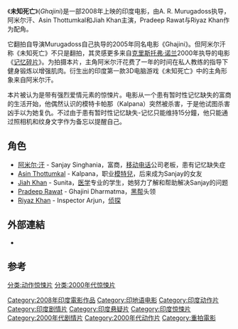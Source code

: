 {{noteTA
|G1=Movie
}}
{{Refimprove|time=2019-06-04T14:43:26+00:00}}
{{Infobox film
| name             = 未知死亡
| image            = Ghajini Hindi.jpg
| caption          = 电影海报
| director         = [[A._R._Murugadoss|A. R. Murugadoss]]
| producer         = Tagore Madhu<br />Madhu Mantena
| story            = A. R. Murugadoss
| screenplay       = A. R. Murugadoss
| starring         = [[Aamir_Khan|Aamir Khan]]<br />[[Asin_Thottumkal|Asin Thottumkal]]<br />[[Jiah_Khan|Jiah Khan]]<br />[[Pradeep_Rawat|Pradeep Rawat]]<br />[[Riyaz_Khan|Riyaz Khan]]
| music            = [[A._R._Rahman|A. R. Rahman]]
| cinematography   = [[Ravi_K._Chandran|Ravi K. Chandran]]
| editing          = [[Anthony_(editor)|Anthony]]
| distributor      = [[Geetha_Arts|Geetha Arts]]
| released         = {{IND}}  2008年12月25日 <br />  {{US}}  2008年12月23日 <br /> {{UK}}  2008年12月23日
| runtime          = 183 分钟<ref>{{cite web|title=Ghajini rated 15 by the BBFC|url=http://www.bbfc.co.uk/website/Classified.nsf/ClassifiedWorks/0A549F70B942AF9F80257524005CF086|publisher=Bbfc.co.uk|date=19 December 2008|deadurl=yes|archiveurl=https://web.archive.org/web/20140113221206/http://www.bbfc.co.uk/website/Classified.nsf/ClassifiedWorks/0A549F70B942AF9F80257524005CF086|archivedate=2014年1月13日}}</ref>
| country          = 印度
| language         = 印地语
| budget           = {{INRConvert|50|c}}<ref name="ibos">{{cite web|title=Ghajini: Box office collections|url=http://www.ibosnetwork.com/asp/filmbodetails.asp?id=Ghajini|publisher=Ibosnetwork.com|accessdate=3 July 2010}}{{Dead link}}</ref>
| gross = {{INRConvert|189.45|c}}<ref>{{cite web|title=Top Lifetime Grossers Worldwide|url=http://www.boxofficeindia.com/showProd.php?itemCat=312&catName=TGlmZXRpbWU=|publisher=Boxofficeindia.com|accessdate=15 September 2010|archiveurl=https://archive.is/20120525223922/http://www.boxofficeindia.com/showProd.php?itemCat=312&catName=TGlmZXRpbWU=|archivedate=2012-05-25}}</ref>
|電影原名=Ghajini}}
《'''未知死亡'''》(''Ghajini'')是一部2008年上映的印度电影，由A. R. Murugadoss执导，阿米尔汗、Asin Thottumkal和Jiah Khan主演，Pradeep Rawat与Riyaz Khan作为配角。

它翻拍自导演Murugadoss自己执导的2005年同名电影《Ghajini》。但阿米尔汗称《未知死亡》不只是翻拍，其灵感更多来自[[克里斯托弗·诺兰|克里斯托弗·诺兰]]2000年执导的电影《[[记忆碎片|记忆碎片]]》。为拍摄本片，主角阿米尔汗花费了一年的时间在私人教练的指导下健身锻炼以增强肌肉。衍生出的印度第一款3D电脑游戏《未知死亡》中的主角形象来自阿米尔汗。

本片被认为是带有强烈爱情元素的惊悚片。电影从一个患有暂时性记忆缺失的富商的生活开始，他偶然认识的模特卡帕那（Kalpana）突然被杀害，于是他试图杀害凶手以为她复仇。不过由于患有暂时性记忆缺失-记忆只能维持15分鐘，他只能通过照相机和纹身文字作为备忘以提醒自己。

== 角色 ==
*[[阿米尔·汗|阿米尔·汗]] - Sanjay Singhania，富商，[[移动电话|移动电话]]公司老板，患有记忆缺失症
*[[Asin_Thottumkal|Asin Thottumkal]] - Kalpana，职业[[模特兒|模特兒]]，后来成为Sanjay的女友
*[[Jiah_Khan|Jiah Khan]] - Sunita，[[医学|医学]]专业的学生，她努力了解和帮助解决Sanjay的问题
*[[Pradeep_Rawat|Pradeep Rawat]] - Ghajini Dharmatma，[[黑帮|黑帮]]头领
*[[Riyaz_Khan|Riyaz Khan]] - Inspector Arjun，[[侦探|侦探]]

==外部連結==
*{{imdb title|1166100|Ghajini}}

== 参考 ==
{{Reflist|2}}

{{DEFAULTSORT:Ghajini}}
[[Category:2008年印度電影作品|Category:2008年印度電影作品]]
[[Category:印地语电影|Category:印地语电影]]
[[Category:印度动作片|Category:印度动作片]]
[[Category:印度剧情片|Category:印度剧情片]]
[[Category:印度悬疑片|Category:印度悬疑片]]
[[Category:印度惊悚片|Category:印度惊悚片]]
[[分类:动作惊悚片|分类:动作惊悚片]]
[[Category:2000年代剧情片|Category:2000年代剧情片]]
[[Category:2000年代动作片|Category:2000年代动作片]]
[[分类:2000年代惊悚片|分类:2000年代惊悚片]]
[[Category:重拍電影|Category:重拍電影]]